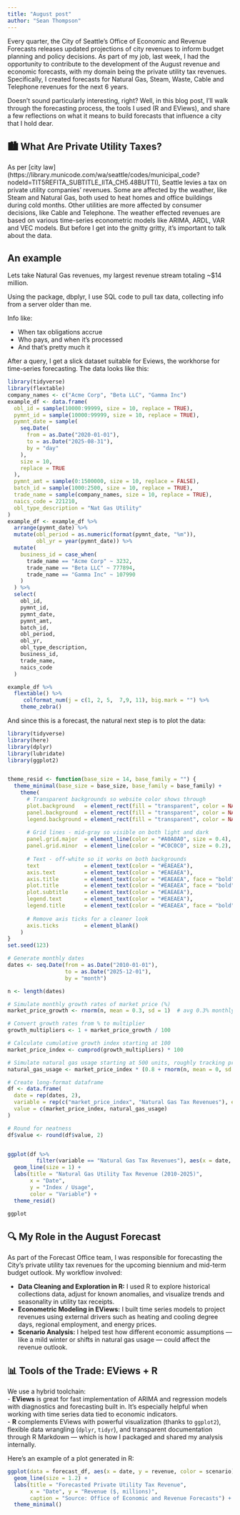 ---
title: "August post"
author: "Sean Thompson"
---
Every quarter, the City of Seattle’s Office of Economic and Revenue Forecasts releases updated projections of city revenues to inform budget planning and policy decisions. As part of my job, last week, I had the opportunity to contribute to the development of the August revenue and economic forecasts, with my domain being the private utility tax revenues. Specifically, I created forecasts for Natural Gas, Steam, Waste, Cable and Telephone revenues for the next 6 years.

Doesn't sound particularly interesting, right? Well, in this blog post, I’ll walk through the forecasting process, the tools I used (R and EViews), and share a few reflections on what it means to build forecasts that influence a city that I hold dear. 


## 🏙️ What Are Private Utility Taxes?

As per [city law] (https://library.municode.com/wa/seattle/codes/municipal_code?nodeId=TIT5REFITA_SUBTITLE_IITA_CH5.48BUTTI), Seattle levies a tax on private utility companies' revenues. Some are affected by the weather, like Steam and Natural Gas, both used to heat homes and office buildings during cold months. Other utilities are more affected by consumer decisions, like Cable and Telephone. The weather effected revenues are based on various time-series econometric models like ARIMA, ARDL, VAR and VEC models. But before I get into the gnitty gritty, it's important to talk about the data. 

## An example
Lets take Natural Gas revenues, my largest revenue stream totaling ~$14 million. 

Using the package, dbplyr, I use SQL code to pull tax data, collecting info from a server older than me. 

Info like: 

- When tax obligations accrue
- Who pays, and when it's processed
- And that's pretty much it

After a query, I get a slick dataset suitable for Eviews, the workhorse for time-series forecasting. The data looks like this: 

```{r example_gas_dataset, echo=FALSE, message=FALSE, warning=FALSE}
library(tidyverse)
library(flextable)
company_names <- c("Acme Corp", "Beta LLC", "Gamma Inc")
example_df <- data.frame(
  obl_id = sample(10000:99999, size = 10, replace = TRUE),
  pymnt_id = sample(10000:99999, size = 10, replace = TRUE),
  pymnt_date = sample(
    seq.Date(
      from = as.Date("2020-01-01"),
      to = as.Date("2025-08-31"),
      by = "day"
    ),
    size = 10,
    replace = TRUE
  ),
  pymnt_amt = sample(0:1500000, size = 10, replace = FALSE),
  batch_id = sample(1000:2500, size = 10, replace = TRUE),
  trade_name = sample(company_names, size = 10, replace = TRUE),
  naics_code = 221210,
  obl_type_description = "Nat Gas Utility"
)
example_df <- example_df %>%
  arrange(pymnt_date) %>%
  mutate(obl_period = as.numeric(format(pymnt_date, "%m")),
         obl_yr = year(pymnt_date)) %>%
  mutate(
    business_id = case_when(
      trade_name == "Acme Corp" ~ 3232,
      trade_name == "Beta LLC" ~ 777894,
      trade_name == "Gamma Inc" ~ 107990
    )
  ) %>%
  select(
    obl_id,
    pymnt_id,
    pymnt_date,
    pymnt_amt,
    batch_id,
    obl_period,
    obl_yr,
    obl_type_description,
    business_id,
    trade_name,
    naics_code
  )

example_df %>% 
  flextable() %>% 
     colformat_num(j = c(1, 2, 5,  7,9, 11), big.mark = "") %>% 
    theme_zebra() 

```

And since this is a forecast, the natural next step is to plot the data: 

```{r example_grph, echo = FALSE, message=FALSE, warning=FALSE}
library(tidyverse)
library(here)
library(dplyr)
library(lubridate)
library(ggplot2)


theme_resid <- function(base_size = 14, base_family = "") {
  theme_minimal(base_size = base_size, base_family = base_family) +
    theme(
      # Transparent backgrounds so website color shows through
      plot.background   = element_rect(fill = "transparent", color = NA),
      panel.background  = element_rect(fill = "transparent", color = NA),
      legend.background = element_rect(fill = "transparent", color = NA),
      
      # Grid lines - mid-gray so visible on both light and dark
      panel.grid.major  = element_line(color = "#A0A0A0", size = 0.4),
      panel.grid.minor  = element_line(color = "#C0C0C0", size = 0.2),
      
      # Text - off-white so it works on both backgrounds
      text              = element_text(color = "#EAEAEA"),
      axis.text         = element_text(color = "#EAEAEA"),
      axis.title        = element_text(color = "#EAEAEA", face = "bold"),
      plot.title        = element_text(color = "#EAEAEA", face = "bold", size = rel(1.2)),
      plot.subtitle     = element_text(color = "#EAEAEA"),
      legend.text       = element_text(color = "#EAEAEA"),
      legend.title      = element_text(color = "#EAEAEA", face = "bold"),
      
      # Remove axis ticks for a cleaner look
      axis.ticks        = element_blank()
    )
}
set.seed(123)

# Generate monthly dates
dates <- seq.Date(from = as.Date("2010-01-01"),
                  to = as.Date("2025-12-01"),
                  by = "month")

n <- length(dates)

# Simulate monthly growth rates of market price (%)
market_price_growth <- rnorm(n, mean = 0.3, sd = 1)  # avg 0.3% monthly growth with some noise

# Convert growth rates from % to multiplier
growth_multipliers <- 1 + market_price_growth / 100

# Calculate cumulative growth index starting at 100
market_price_index <- cumprod(growth_multipliers) * 100

# Simulate natural gas usage starting at 500 units, roughly tracking price index + noise
natural_gas_usage <- market_price_index * (0.8 + rnorm(n, mean = 0, sd = 0.05))

# Create long-format dataframe
df <- data.frame(
  date = rep(dates, 2),
  variable = rep(c("market_price_index", "Natural Gas Tax Revenues"), each = n),
  value = c(market_price_index, natural_gas_usage)
)

# Round for neatness
df$value <- round(df$value, 2)


ggplot(df %>% 
         filter(variable == "Natural Gas Tax Revenues"), aes(x = date, y = value, color = variable)) +
  geom_line(size = 1) +
  labs(title = "Natural Gas Utility Tax Revenue (2010-2025)",
       x = "Date",
       y = "Index / Usage",
       color = "Variable") +
  theme_resid()

ggplot
```
## 🔍 My Role in the August Forecast

As part of the Forecast Office team, I was responsible for forecasting the City’s private utility tax revenues for the upcoming biennium and mid-term budget outlook. My workflow involved:

- **Data Cleaning and Exploration in R:** I used R to explore historical collections data, adjust for known anomalies, and visualize trends and seasonality in utility tax receipts.
- **Econometric Modeling in EViews:** I built time series models to project revenues using external drivers such as heating and cooling degree days, regional employment, and energy prices.
- **Scenario Analysis:** I helped test how different economic assumptions — like a mild winter or shifts in natural gas usage — could affect the revenue outlook.


## 📊 Tools of the Trade: EViews + R

We use a hybrid toolchain:  
- **EViews** is great for fast implementation of ARIMA and regression models with diagnostics and forecasting built in. It’s especially helpful when working with time series data tied to economic indicators.  
- **R** complements EViews with powerful visualization (thanks to `ggplot2`), flexible data wrangling (`dplyr`, `tidyr`), and transparent documentation through R Markdown — which is how I packaged and shared my analysis internally.

Here’s an example of a plot generated in R:

```r
ggplot(data = forecast_df, aes(x = date, y = revenue, color = scenario)) +
  geom_line(size = 1.2) +
  labs(title = "Forecasted Private Utility Tax Revenue",
       x = "Date", y = "Revenue ($, millions)",
       caption = "Source: Office of Economic and Revenue Forecasts") +
  theme_minimal()
  ```